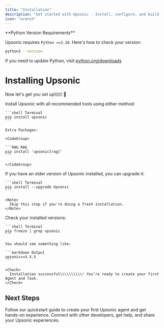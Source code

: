 ```yaml
---
title: "Installation"
description: "Get started with Upsonic - Install, configure, and build your first AI Agent"
icon: "wrench"
---
```


<Note>
  **Python Version Requirements**

  Upsonic requires `Python >=3.10`. Here's how to check your version:

  ```bash
  python3 --version
  ```

  If you need to update Python, visit [python.org/downloads](https://python.org/downloads)
</Note>

# Installing Upsonic

Now let's get you set up\\\\\\\\\\! 🚀

<Steps>
  <Step title="Install Upsonic">
    Install Upsonic with all recommended tools using either method:

    ```shell Terminal
    pip install upsonic
    ```

    Extra Packages:

    <CodeGroup>

    ```RAG RAG
    pip install 'upsonic[rag]'
    ```

    </CodeGroup>
  </Step>
  <Step title="Upgrade Upsonic (Existing Installations Only)">
    If you have an older version of Upsonic installed, you can upgrade it:

    ```shell Terminal
    pip install --upgrade Upsonic
    ```

    <Note>
      Skip this step if you're doing a fresh installation.
    </Note>
  </Step>
  <Step title="Verify Installation">
    Check your installed versions:

    ```shell Terminal
    pip freeze | grep upsonic
    ```

    You should see something like:

    ```markdown Output
    upsonic==X.X.X
    ```

    <Check>
      Installation successful\\\\\\\\\\! You’re ready to create your first Agent and Task.
    </Check>
  </Step>
</Steps>

## Next Steps

<CardGroup cols="2">
  <Card title="Build Your First Agent" icon="code" href="/quickstart">
    Follow our quickstart guide to create your first Upsonic agent and get hands-on experience.
  </Card>
  <Card title="Join the Community" icon="comments" href="https://discord.gg/dNKGm4dfnR">
    Connect with other developers, get help, and share your Upsonic experiences.
  </Card>
</CardGroup>